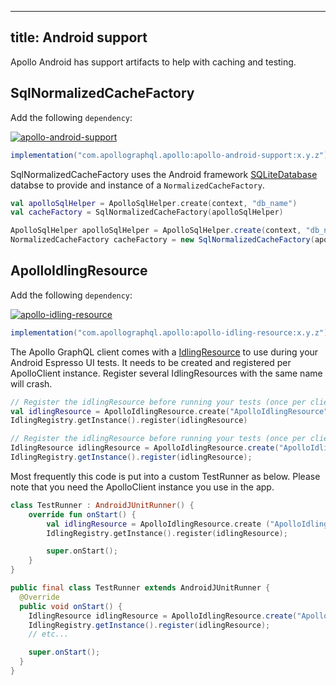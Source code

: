 
---
title: Android support
---

Apollo Android has support artifacts to help with caching and testing.

## SqlNormalizedCacheFactory

Add the following `dependency`:

[ ![apollo-android-support](https://img.shields.io/bintray/v/apollographql/android/apollo-android-support.svg?label=apollo-android-support) ](https://bintray.com/apollographql/android/apollo-android-support/_latestVersion)
```groovy
implementation("com.apollographql.apollo:apollo-android-support:x.y.z")
```

SqlNormalizedCacheFactory uses the Android framework [SQLiteDatabase](https://developer.android.com/reference/android/database/sqlite/SQLiteDatabase) databse to provide and instance of a `NormalizedCacheFactory`.

<MultiCodeBlock>

```kotlin
val apolloSqlHelper = ApolloSqlHelper.create(context, "db_name")
val cacheFactory = SqlNormalizedCacheFactory(apolloSqlHelper)
```

```java
ApolloSqlHelper apolloSqlHelper = ApolloSqlHelper.create(context, "db_name");
NormalizedCacheFactory cacheFactory = new SqlNormalizedCacheFactory(apolloSqlHelper);
```

</MultiCodeBlock>

## ApolloIdlingResource

Add the following `dependency`:

[ ![apollo-idling-resource](https://img.shields.io/bintray/v/apollographql/android/apollo-idling-resource.svg?label=apollo-idling-resource) ](https://bintray.com/apollographql/android/apollo-idling-resource/_latestVersion)
```groovy
implementation("com.apollographql.apollo:apollo-idling-resource:x.y.z")
```

The Apollo GraphQL client comes with a [IdlingResource](https://developer.android.com/training/testing/espresso/idling-resource) to use
 during your Android Espresso UI tests. It needs to be created and registered per ApolloClient instance. Register several IdlingResources
 with the same name will crash.

<MultiCodeBlock>

```kotlin
// Register the idlingResource before running your tests (once per client).
val idlingResource = ApolloIdlingResource.create("ApolloIdlingResource", apolloClient)
IdlingRegistry.getInstance().register(idlingResource)
```

```java
// Register the idlingResource before running your tests (once per client).
IdlingResource idlingResource = ApolloIdlingResource.create("ApolloIdlingResource", apolloClient);
IdlingRegistry.getInstance().register(idlingResource);
```

</MultiCodeBlock>


Most frequently this code is put into a custom TestRunner as below. Please note that you need the ApolloClient instance you use in the app.

<MultiCodeBlock>

```kotlin
class TestRunner : AndroidJUnitRunner() {
    override fun onStart() {
        val idlingResource = ApolloIdlingResource.create ("ApolloIdlingResource", apolloClient);
        IdlingRegistry.getInstance().register(idlingResource);

        super.onStart();
    }
}
```

```java
public final class TestRunner extends AndroidJUnitRunner {
  @Override
  public void onStart() {
    IdlingResource idlingResource = ApolloIdlingResource.create("ApolloIdlingResource", apolloClient);
    IdlingRegistry.getInstance().register(idlingResource);
    // etc...

    super.onStart();
  }
}
```

</MultiCodeBlock>

